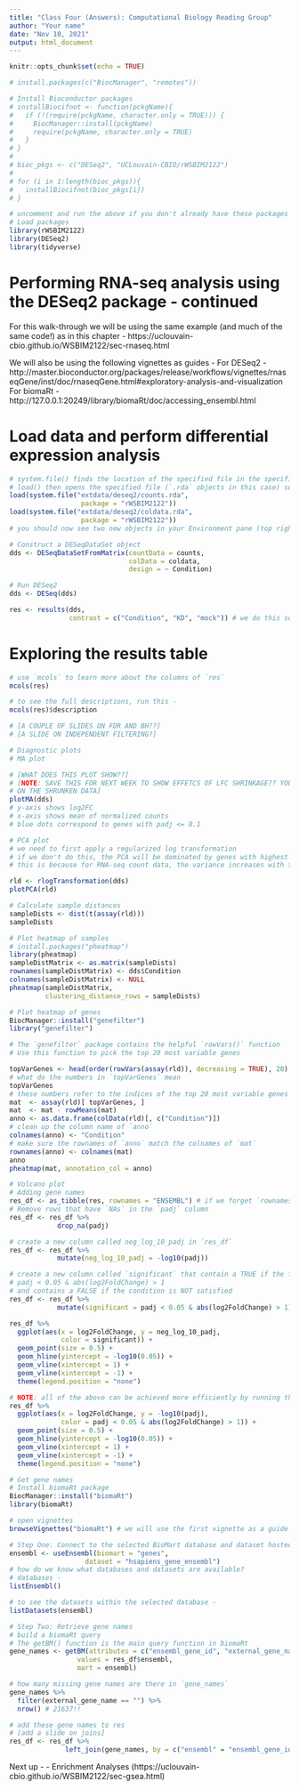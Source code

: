 ```yaml
---
title: "Class Four (Answers): Computational Biology Reading Group"
author: "Your name"
date: "Nov 10, 2021"
output: html_document
---
```


```r
knitr::opts_chunk$set(echo = TRUE)

# install.packages(c("BiocManager", "remotes"))

# Install Bioconductor packages
# installBiocifnot <- function(pckgName){
#   if (!(require(pckgName, character.only = TRUE))) {
#     BiocManager::install(pckgName)
#     require(pckgName, character.only = TRUE)
#   }
# }
# 
# bioc_pkgs <- c("DESeq2", "UCLouvain-CBIO/rWSBIM2122")
# 
# for (i in 1:length(bioc_pkgs)){
#   installBiocifnot(bioc_pkgs[i])
# }

# uncomment and run the above if you don't already have these packages installed
# Load packages
library(rWSBIM2122)
library(DESeq2)
library(tidyverse)
```

# Performing RNA-seq analysis using the DESeq2 package - continued

For this walk-through we will be using the same example (and much of the same code!) as in this chapter - https://uclouvain-cbio.github.io/WSBIM2122/sec-rnaseq.html

We will also be using the following vignettes as guides - 
For DESeq2 - http://master.bioconductor.org/packages/release/workflows/vignettes/rnaseqGene/inst/doc/rnaseqGene.html#exploratory-analysis-and-visualization
For biomaRt - http://127.0.0.1:20249/library/biomaRt/doc/accessing_ensembl.html

# Load data and perform differential expression analysis

```r
# system.file() finds the location of the specified file in the specified package
# load() then opens the specified file (`.rda` objects in this case) so that they appear in our global environment 
load(system.file("extdata/deseq2/counts.rda",
                  package = "rWSBIM2122"))
load(system.file("extdata/deseq2/coldata.rda",
                  package = "rWSBIM2122"))
# you should now see two new objects in your Environment pane (top right-hand corner)

# Construct a DESeqDataSet object
dds <- DESeqDataSetFromMatrix(countData = counts,
                              colData = coldata,
                              design = ~ Condition) 

# Run DESeq2
dds <- DESeq(dds)

res <- results(dds,
               contrast = c("Condition", "KD", "mock")) # we do this so that `mock` becomes the group we're comparing to
```

# Exploring the results table

```r
# use `mcols` to learn more about the columns of `res`
mcols(res)

# to see the full descriptions, run this - 
mcols(res)$description

# [A COUPLE OF SLIDES ON FDR AND BH??]
# [A SLIDE ON INDEPENDENT FILTERING?]

# Diagnostic plots
# MA plot

# [WHAT DOES THIS PLOT SHOW??]
# [NOTE: SAVE THIS FOR NEXT WEEK TO SHOW EFFETCS OF LFC SHRINKAGE?? YOU CAN THEN DO PATHWAY ANALYIS
# ON THE SHRUNKEN DATA]
plotMA(dds)
# y-axis shows log2FC
# x-axis shows mean of normalized counts
# blue dots correspond to genes with padj <= 0.1

# PCA plot
# we need to first apply a regularized log transformation
# if we don't do this, the PCA will be dominated by genes with highest ABSOLUTE count
# this is because for RNA-seq count data, the variance increases with the mean 

rld <- rlogTransformation(dds)
plotPCA(rld)

# Calculate sample distances
sampleDists <- dist(t(assay(rld)))
sampleDists

# Plot heatmap of samples
# install.packages("pheatmap")
library(pheatmap)
sampleDistMatrix <- as.matrix(sampleDists)
rownames(sampleDistMatrix) <- dds$Condition
colnames(sampleDistMatrix) <- NULL
pheatmap(sampleDistMatrix,
         clustering_distance_rows = sampleDists)

# Plot heatmap of genes
BiocManager::install("genefilter")
library("genefilter")

# The `genefilter` package contains the helpful `rowVars()` function
# Use this function to pick the top 20 most variable genes

topVarGenes <- head(order(rowVars(assay(rld)), decreasing = TRUE), 20)
# what do the numbers in `topVarGenes` mean
topVarGenes
# these numbers refer to the indices of the top 20 most variable genes in `rld`
mat  <- assay(rld)[ topVarGenes, ]
mat  <- mat - rowMeans(mat)
anno <- as.data.frame(colData(rld)[, c("Condition")])
# clean up the column name of `anno`
colnames(anno) <- "Condition"
# make sure the rownames of `anno` match the colnames of `mat`
rownames(anno) <- colnames(mat)
anno
pheatmap(mat, annotation_col = anno)

# Volcano plot
# Adding gene names
res_df <- as_tibble(res, rownames = "ENSEMBL") # if we forget `rownames = `, we lose all the gene names!
# Remove rows that have `NAs` in the `padj` column
res_df <- res_df %>% 
            drop_na(padj)

# create a new column called neg_log_10_padj in `res_df`
res_df <- res_df %>% 
            mutate(neg_log_10_padj = -log10(padj))

# create a new column called `significant` that contain a TRUE if the following condition is satisfied - 
# padj < 0.05 & abs(log2FoldChange) > 1
# and contains a FALSE if the condition is NOT satisfied
res_df <- res_df %>% 
            mutate(significant = padj < 0.05 & abs(log2FoldChange) > 1)

res_df %>% 
  ggplot(aes(x = log2FoldChange, y = neg_log_10_padj,
             color = significant)) +
  geom_point(size = 0.5) +
  geom_hline(yintercept = -log10(0.05)) +
  geom_vline(xintercept = 1) +
  geom_vline(xintercept = -1) +
  theme(legend.position = "none")

# NOTE: all of the above can be achieved more efficiently by running the following
res_df %>%
  ggplot(aes(x = log2FoldChange, y = -log10(padj),
             color = padj < 0.05 & abs(log2FoldChange) > 1)) +
  geom_point(size = 0.5) +
  geom_hline(yintercept = -log10(0.05)) +
  geom_vline(xintercept = 1) +
  geom_vline(xintercept = -1) +
  theme(legend.position = "none")

# Get gene names
# Install biomaRt package
BiocManager::install("biomaRt")
library(biomaRt)

# open vignettes
browseVignettes("biomaRt") # we will use the first vignette as a guide for the code below

# Step One: Connect to the selected BioMart database and dataset hosted by Ensembl
ensembl <- useEnsembl(biomart = "genes", 
                   dataset = "hsapiens_gene_ensembl")
# how do we know what databases and datasets are available?
# databases - 
listEnsembl()

# to see the datasets within the selected database - 
listDatasets(ensembl)

# Step Two: Retrieve gene names
# build a biomaRt query
# The getBM() function is the main query function in biomaRt
gene_names <- getBM(attributes = c("ensembl_gene_id", "external_gene_name"),
                 values = res_df$ensembl,
                 mart = ensembl)

# how many missing gene names are there in `gene_names`
gene_names %>% 
  filter(external_gene_name == "") %>% 
  nrow() # 21637!!

# add these gene names to res
# [add a slide on joins]
res_df <- res_df %>% 
              left_join(gene_names, by = c("ensembl" = "ensembl_gene_id"))
```

Next up - 
- Enrichment Analyses (https://uclouvain-cbio.github.io/WSBIM2122/sec-gsea.html)

